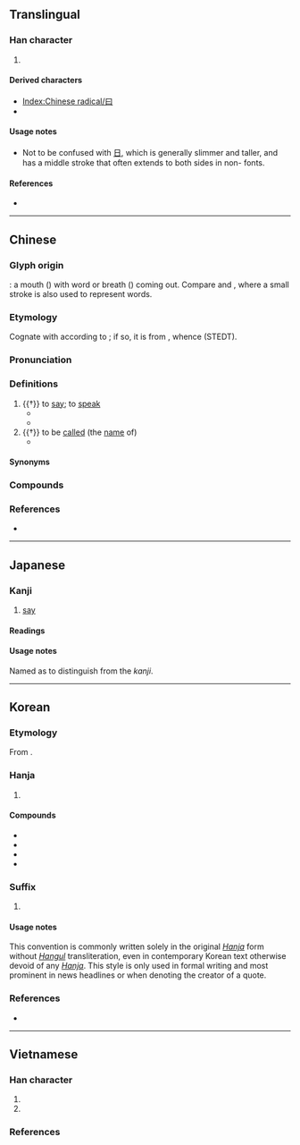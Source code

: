 {{also|日|臼|白}}
{{character info}}
==Translingual==
{{stroke order|type=animate}}

===Han character===
{{Han char|rn=73|rad=曰|as=00|sn=4|four=60100|canj=A,XA|ids=⿴囗一}}

# {{mul-kangxi radical-def}}

====Derived characters====
* [[Index:Chinese radical/曰]]
* {{l|mul|[[抇]], [[汩]], [[昌]], [[勗]], [[㑹]], [[暜]], [[䖜]], [[𠐔]], [[𣊫]]}} <!-- Note: 冒 and 曼 are derived from 冃 not 曰 --> <!-- 旦 is derived from 日 not 曰 -->

====Usage notes====
* Not to be confused with [[日]], which is generally slimmer and taller, and has a middle stroke that often extends to both sides in non-{{w|regular script}} fonts.

====References====
* {{Han ref|kx=0502.010|dkj=14278|dj=0872.300|hdz=21482.020|uh=66F0|ud=26352|bh=A4EA|bd=42218}}

----

==Chinese==
{{zh-forms|alt=粵-syllable filler}}

===Glyph origin===
{{Han etyl}}

{{liushu|i}}: a mouth ({{zh-l|*口}}) with word or breath ({{zh-l|*一}}) coming out. Compare {{zh-l|*今}} and {{zh-l|*言}}, where a small stroke is also used to represent words.

===Etymology===
Cognate with {{och-l|話}} according to {{zh-ref|Sagart (1999)}}; if so, it is from {{inh|zh|sit-pro|*grwas||to speak; word}}, whence {{cog|bo|'''གྲོས'''་སྡུར་བྱེད་པ||to consult; to discuss}} (STEDT).

===Pronunciation===
{{zh-pron
|m=yuē
|m-s=yue1
|c=jyut6,joek6
|c-t=
|g=
|h=pfs=yet
|j=
|mb=uā
|md=
|mn=oa̍t
|mn-t=
|w=
|x=
|mc=y
|oc=y
|cat=v
}}

===Definitions===
{{zh-hanzi}}

# {{†}} to [[say]]; to [[speak]]
#* {{zh-x|子 曰：「溫 故 而 知 新，可以 為 師 矣。」|The Master '''said''', "If a man keeps cherishing his old knowledge, so as continually to be acquiring new, he may be a teacher of others."|CL|ref=Analects}}
#* {{zh-x|翁 笑 曰：「平 昔 不 相 往 還，何 由 遺 魂 吾 家？」|The old man laughed and '''said''', "In normal days we don't have much of a relation, why would you want to call back the dead's soul in my house?"|CL|ref={{w2|zh|聊齋志異}}, {{w2|zh|s:聊齋志異/第02卷|第2卷}}}} <!--English translation from [[w:Classical Chinese lexicon]]-->
# {{†}} to be [[call]]ed (the [[name]] of)
#* {{zh-x|帝 ^高陽 之 苗裔 兮，朕 皇考 曰 ^伯-庸。|Springing forth from the seeds of King Gaoyang<br>My glorious late Father '''was styled''' Boyong.|ref=Chuci}}

====Synonyms====
{{zh-dial|說}}

===Compounds===
{{zh-der|子曰|念子曰|吊子曰兒|子曰行|子曰詩云|或曰|調子曰兒|詩云子曰}}

===References===
* {{R:yue:Hanzi}}

{{zh-cat|Talking}}

----

==Japanese==

===Kanji===
{{ja-kanji|grade=9|rs=曰00}}

# [[say]]

====Readings====
{{rfv-pron|ja}}
<!--わつ, あつ, ここ-に, other readings?-->
{{ja-readings
|goon=おち<をち
|kanon=えつ<ゑつ
|kun=い-う<い-ふ, いわ-く<いは-く, のた-ばく, のたま-う<のたま-ふ, のたも-う<のたま-ふ, のたまわ-く<のたまは-く, のたま-わす<のたま-はす, のとう-ぶ<のたう-ぶ
}}

====Usage notes====
Named as {{m|ja|平日|tr=hirabi||lit=[[wide]] ''hi''}} to distinguish from the {{m|ja|日|tr=hi||[[sun]], [[day]]}} ''kanji''.

----

==Korean==

===Etymology===
From {{der|ko|ltc|-}} {{ltc-l|曰|id=1}}.

===Hanja===
{{ko-hanja|가로|왈}}

# {{hanja form of|왈|to [[say]]; to [[speak]]}}

====Compounds====
{{top2}}
* {{ko-l|자왈|[[Confucius]] [[said]]|子曰}}
* {{ko-l|왈가왈부|{{q|negative}} an argument pro and con|曰可曰否}}
* {{ko-l|혹왈|[[someone]] [[say]]s|或曰}}
* {{ko-l|[[공자]] [[왈]] [[맹자]] [[왈]]|[[孔子]][[曰]][[孟子]][[曰]]}}
{{bottom}}

===Suffix===
{{ko-syllable-hanja|-wal}}

# {{lb|ko|literary}} {{hanja form of|왈|[[said]]; denoting the creator of a quote}}
#: {{ko-usex|칼 마르크스<ruby>曰<rt>왈</rt></ruby> -"[[지금]][[까지]] [[모든]] [[사회]]의 [[역사]]는 [[계급]][[투쟁]]의 [[역사]]다."|Karl Marx '''said''', "The history of society is the history of class struggles."}}
#: {{ko-usex|-"[[나]]는 [[실패하다|실패하지]] [[않다|않았다]]. [[나]]는 [[단지]] [[효과]]가 [[없다|없는]] [[만]][[가지]] [[방법]]을 [[발견하다|발견했을]] [[뿐]][[이다]].-" 토마스 에디슨<ruby>曰<rt>왈</rt></ruby>|"I have not failed. I've just found 10,000 ways that won't work." '''― Thomas Edison'''}}

====Usage notes====
This convention is commonly written solely in the original ''[[Hanja]]'' form without ''[[Hangul]]'' transliteration, even in contemporary Korean text otherwise devoid of any ''[[Hanja]]''. This style is only used in formal writing and most prominent in news headlines or when denoting the creator of a quote.

===References===
* {{R:hanjadoc|4749}}

----

==Vietnamese==

===Han character===
{{vi-readings|rs=曰00
|hanviet=viết-tdcndg;tdcntd;gdhn;bonet;genibrel
|phienthiet=王伐 vương phạt
|nom=viết-tdcndg;tdcntd;bonet;genibrel;taberd, vít-tdcndg;gdhn;btcn;bonet;taberd, vết-tdcndg;tdcntd;btcn, vịt-tdcndg;tdcntd, vệt-tdcndg, vắt-tdcntd, vất-btcn
}}
# {{Nom form of|viết|to [[write]]}}
# {{Nom form of|vít|[[wound]]; [[scar]]}}

===References===
<references/>

[[Category:CJKV radicals| ]]